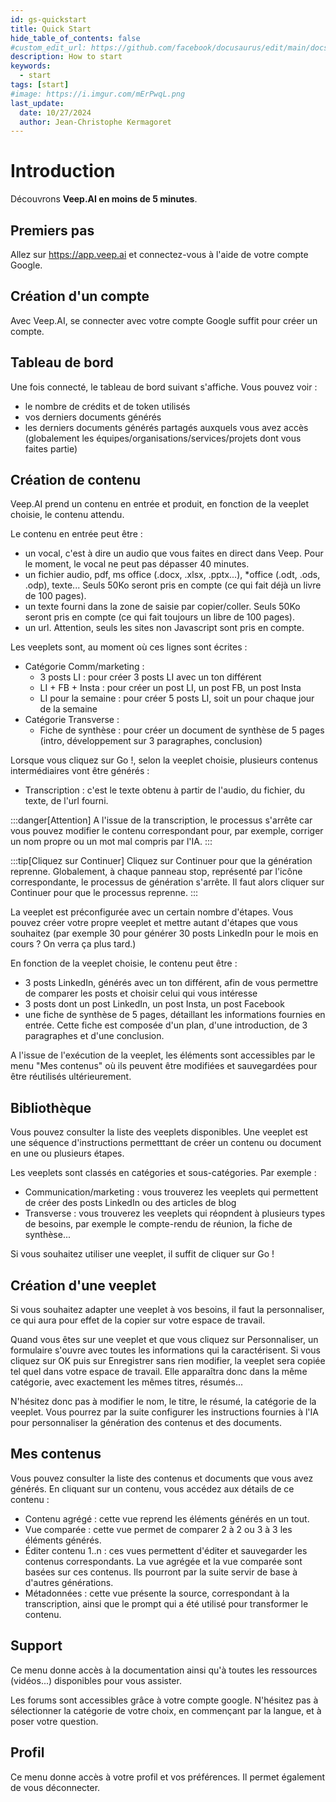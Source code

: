 ```yaml
---
id: gs-quickstart
title: Quick Start
hide_table_of_contents: false
#custom_edit_url: https://github.com/facebook/docusaurus/edit/main/docs/api-doc-markdown.md
description: How to start
keywords:
  - start
tags: [start]
#image: https://i.imgur.com/mErPwqL.png
last_update:
  date: 10/27/2024
  author: Jean-Christophe Kermagoret
---
```


# Introduction

Découvrons **Veep.AI en moins de 5 minutes**.

## Premiers pas

Allez sur https://app.veep.ai et connectez-vous à l'aide de votre compte Google.

## Création d'un compte

Avec Veep.AI, se connecter avec votre compte Google suffit pour créer un compte.

## Tableau de bord

Une fois connecté, le tableau de bord suivant s'affiche. Vous pouvez voir :
* le nombre de crédits et de token utilisés
* vos derniers documents générés
* les derniers documents générés partagés auxquels vous avez accès (globalement les équipes/organisations/services/projets dont vous faites partie)

## Création de contenu

Veep.AI prend un contenu en entrée et produit, en fonction de la veeplet choisie, le contenu attendu.

Le contenu en entrée peut être :
* un vocal, c'est à dire un audio que vous faites en direct dans Veep. Pour le moment, le vocal ne peut pas dépasser 40 minutes.
* un fichier audio, pdf, ms office (.docx, .xlsx, .pptx...), *office (.odt, .ods, .odp), texte... Seuls 50Ko seront pris en compte (ce qui fait déjà un livre de 100 pages).
* un texte fourni dans la zone de saisie par copier/coller. Seuls 50Ko seront pris en compte (ce qui fait toujours un libre de 100 pages).
* un url. Attention, seuls les sites non Javascript sont pris en compte.

Les veeplets sont, au moment où ces lignes sont écrites :
* Catégorie Comm/marketing :
  * 3 posts LI : pour créer 3 posts LI avec un ton différent
  * LI + FB + Insta : pour créer un post LI, un post FB, un post Insta
  * LI pour la semaine : pour créer 5 posts LI, soit un pour chaque jour de la semaine
* Catégorie Transverse :
  * Fiche de synthèse : pour créer un document de synthèse de 5 pages (intro, développement sur 3 paragraphes, conclusion)

Lorsque vous cliquez sur Go !, selon la veeplet choisie, plusieurs contenus intermédiaires vont être générés :
* Transcription : c'est le texte obtenu à partir de l'audio, du fichier, du texte, de l'url fourni.

:::danger[Attention]
A l'issue de la transcription, le processus s'arrête car vous pouvez modifier le contenu correspondant pour, par exemple, corriger un nom propre ou un mot mal compris par l'IA.
:::

:::tip[Cliquez sur Continuer]
Cliquez sur Continuer pour que la génération reprenne. Globalement, à chaque panneau stop, représenté par l'icône correspondante, le processus de génération s'arrête. Il faut alors cliquer sur Continuer pour que le processus reprenne.
:::

La veeplet est préconfigurée avec un certain nombre d'étapes. Vous pouvez créer votre propre veeplet et mettre autant d'étapes que vous souhaitez (par exemple 30 pour générer 30 posts LinkedIn pour le mois en cours ? On verra ça plus tard.)

En fonction de la veeplet choisie, le contenu peut être :
* 3 posts LinkedIn, générés avec un ton différent, afin de vous permettre de comparer les posts et choisir celui qui vous intéresse
* 3 posts dont un post LinkedIn, un post Insta, un post Facebook
* une fiche de synthèse de 5 pages, détaillant les informations fournies en entrée. Cette fiche est composée d'un plan, d'une introduction, de 3 paragraphes et d'une conclusion.

A l'issue de l'exécution de la veeplet, les éléments sont accessibles par le menu "Mes contenus" où ils peuvent être modifiées et sauvegardées pour être réutilisés ultérieurement.

## Bibliothèque

Vous pouvez consulter la liste des veeplets disponibles. Une veeplet est une séquence d'instructions permetttant de créer un contenu ou document en une ou plusieurs étapes.

Les veeplets sont classés en catégories et sous-catégories. Par exemple :
* Communication/marketing : vous trouverez les veeplets qui permettent de créer des posts LinkedIn ou des articles de blog
* Transverse : vous trouverez les veeplets qui réopndent à plusieurs types de besoins, par exemple le compte-rendu de réunion, la fiche de synthèse...

Si vous souhaitez utiliser une veeplet, il suffit de cliquer sur Go !

## Création d'une veeplet

Si vous souhaitez adapter une veeplet à vos besoins, il faut la personnaliser, ce qui aura pour effet de la copier sur votre espace de travail.

Quand vous êtes sur une veeplet et que vous cliquez sur Personnaliser, un formulaire s'ouvre avec toutes les informations qui la caractérisent. Si vous cliquez sur OK puis sur Enregistrer sans rien modifier, la veeplet sera copiée tel quel dans votre espace de travail. Elle apparaîtra donc dans la même catégorie, avec exactement les mêmes titres, résumés...

N'hésitez donc pas à modifier le nom, le titre, le résumé, la catégorie de la veeplet. Vous pourrez par la suite configurer les instructions fournies à l'IA pour personnaliser la génération des contenus et des documents.

## Mes contenus

Vous pouvez consulter la liste des contenus et documents que vous avez générés. En cliquant sur un contenu, vous accédez aux détails de ce contenu :
* Contenu agrégé : cette vue reprend les éléments générés en un tout.
* Vue comparée : cette vue permet de comparer 2 à 2 ou 3 à 3 les éléments générés.
* Éditer contenu 1..n : ces vues permettent d'éditer et sauvegarder les contenus correspondants. La vue agrégée et la vue comparée sont basées sur ces contenus. Ils pourront par la suite servir de base à d'autres générations.
* Métadonnées : cette vue présente la source, correspondant à la transcription, ainsi que le prompt qui a été utilisé pour transformer le contenu.

## Support

Ce menu donne accès à la documentation ainsi qu'à toutes les ressources (vidéos...) disponibles pour vous assister.

Les forums sont accessibles grâce à votre compte google. N'hésitez pas à sélectionner la catégorie de votre choix, en commençant par la langue, et à poser votre question.

## Profil

Ce menu donne accès à votre profil et vos préférences. Il permet également de vous déconnecter.